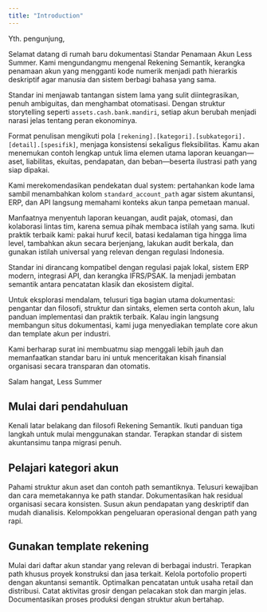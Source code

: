 ```yaml
---
title: "Introduction"
---
```


Yth. pengunjung,

Selamat datang di rumah baru dokumentasi Standar Penamaan Akun Less Summer. Kami mengundangmu mengenal Rekening Semantik, kerangka penamaan akun yang mengganti kode numerik menjadi path hierarkis deskriptif agar manusia dan sistem berbagi bahasa yang sama.

Standar ini menjawab tantangan sistem lama yang sulit diintegrasikan, penuh ambiguitas, dan menghambat otomatisasi. Dengan struktur storytelling seperti `assets.cash.bank.mandiri`, setiap akun berubah menjadi narasi jelas tentang peran ekonominya.

Format penulisan mengikuti pola `[rekening].[kategori].[subkategori].[detail].[spesifik]`, menjaga konsistensi sekaligus fleksibilitas. Kamu akan menemukan contoh lengkap untuk lima elemen utama laporan keuangan—aset, liabilitas, ekuitas, pendapatan, dan beban—beserta ilustrasi path yang siap dipakai.

Kami merekomendasikan pendekatan dual system: pertahankan kode lama sambil menambahkan kolom `standard_account_path` agar sistem akuntansi, ERP, dan API langsung memahami konteks akun tanpa pemetaan manual.

Manfaatnya menyentuh laporan keuangan, audit pajak, otomasi, dan kolaborasi lintas tim, karena semua pihak membaca istilah yang sama. Ikuti praktik terbaik kami: pakai huruf kecil, batasi kedalaman tiga hingga lima level, tambahkan akun secara berjenjang, lakukan audit berkala, dan gunakan istilah universal yang relevan dengan regulasi Indonesia.

Standar ini dirancang kompatibel dengan regulasi pajak lokal, sistem ERP modern, integrasi API, dan kerangka IFRS/PSAK. Ia menjadi jembatan semantik antara pencatatan klasik dan ekosistem digital.

Untuk eksplorasi mendalam, telusuri tiga bagian utama dokumentasi: pengantar dan filosofi, struktur dan sintaks, elemen serta contoh akun, lalu panduan implementasi dan praktik terbaik. Kalau ingin langsung membangun situs dokumentasi, kami juga menyediakan template core akun dan template akun per industri.

Kami berharap surat ini membuatmu siap menggali lebih jauh dan memanfaatkan standar baru ini untuk menceritakan kisah finansial organisasi secara transparan dan otomatis.

Salam hangat,
Less Summer

## Mulai dari pendahuluan

<Columns cols={3}>
  <Card
    title="Pengantar standar"
    icon="rocket"
    href="/get-started/welcome"
  >
    Kenali latar belakang dan filosofi Rekening Semantik.
  </Card>
  <Card
    title="Quickstart"
    icon="list-checks"
    href="/get-started/quickstart"
  >
    Ikuti panduan tiga langkah untuk mulai menggunakan standar.
  </Card>
  <Card
    title="Implementasi"
    icon="settings"
    href="/get-started/implementation"
  >
    Terapkan standar di sistem akuntansimu tanpa migrasi penuh.
  </Card>
</Columns>

## Pelajari kategori akun

<Columns cols={3}>
  <Card
    title="Aset"
    icon="wallet"
    href="/rekening/aset"
  >
    Pahami struktur akun aset dan contoh path semantiknya.
  </Card>
  <Card
    title="Liabilitas"
    icon="scale"
    href="/rekening/liabilitas"
  >
    Telusuri kewajiban dan cara memetakannya ke path standar.
  </Card>
  <Card
    title="Ekuitas"
    icon="bar-chart-3"
    href="/rekening/ekuitas"
  >
    Dokumentasikan hak residual organisasi secara konsisten.
  </Card>
  <Card
    title="Pendapatan"
    icon="coins"
    href="/rekening/pendapatan"
  >
    Susun akun pendapatan yang deskriptif dan mudah dianalisis.
  </Card>
  <Card
    title="Beban"
    icon="receipt"
    href="/rekening/beban"
  >
    Kelompokkan pengeluaran operasional dengan path yang rapi.
  </Card>
</Columns>

## Gunakan template rekening

<Columns cols={3}>
  <Card
    title="Template inti"
    icon="layers"
    href="/template/core"
  >
    Mulai dari daftar akun standar yang relevan di berbagai industri.
  </Card>
  <Card
    title="Konstruksi"
    icon="hard-hat"
    href="/template/konstruksi"
  >
    Terapkan path khusus proyek konstruksi dan jasa terkait.
  </Card>
  <Card
    title="Real estate"
    icon="building-2"
    href="/template/real-estate"
  >
    Kelola portofolio properti dengan akuntansi semantik.
  </Card>
  <Card
    title="Perdagangan"
    icon="shopping-cart"
    href="/template/perdagangan"
  >
    Optimalkan pencatatan untuk usaha retail dan distribusi.
  </Card>
  <Card
    title="Perdagangan besar"
    icon="truck"
    href="/template/perdagangan-besar"
  >
    Catat aktivitas grosir dengan pelacakan stok dan margin jelas.
  </Card>
  <Card
    title="Manufaktur ringan"
    icon="factory"
    href="/template/manufaktur-ringan"
  >
    Documentasikan proses produksi dengan struktur akun bertahap.
  </Card>
</Columns>
